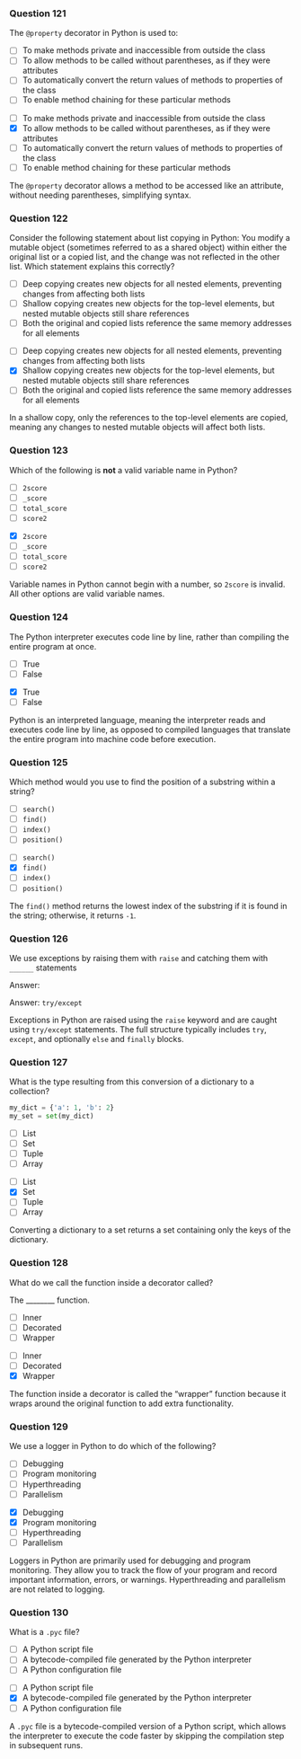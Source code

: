 ### Question 121 {.question}

The `@property` decorator in Python is used to:

::: {.r-stack}

::: {.absolute .left-0 .top-0 width=100%}
- [ ] To make methods private and inaccessible from outside the class
- [ ] To allow methods to be called without parentheses, as if they were attributes
- [ ] To automatically convert the return values of methods to properties of the class
- [ ] To enable method chaining for these particular methods
:::

::: {.fragment .fade-in .absolute .left-0 .top-0 width=100%}
- [ ] To make methods private and inaccessible from outside the class
- [x] To allow methods to be called without parentheses, as if they were attributes
- [ ] To automatically convert the return values of methods to properties of the class
- [ ] To enable method chaining for these particular methods


::: {.explanation}
The `@property` decorator allows a method to be accessed like an attribute, without needing parentheses, simplifying syntax.
:::
:::
:::

### Question 122 {.question}

::: {.smaller-70}
Consider the following statement about list copying in Python: You modify a mutable object (sometimes referred to as a shared object) within either the original list or a copied list, and the change was not reflected in the other list. Which statement explains this correctly?

::: {.r-stack}

::: {.absolute .left-0 .top-0 width=100%}
- [ ] Deep copying creates new objects for all nested elements, preventing changes from affecting both lists
- [ ] Shallow copying creates new objects for the top-level elements, but nested mutable objects still share references
- [ ] Both the original and copied lists reference the same memory addresses for all elements
:::

::: {.fragment .fade-in .absolute .left-0 .top-0 width=100%}
- [ ] Deep copying creates new objects for all nested elements, preventing changes from affecting both lists
- [x] Shallow copying creates new objects for the top-level elements, but nested mutable objects still share references
- [ ] Both the original and copied lists reference the same memory addresses for all elements


::: {.explanation}
In a shallow copy, only the references to the top-level elements are copied, meaning any changes to nested mutable objects will affect both lists.
:::
:::
:::
:::

### Question 123 {.question}

Which of the following is **not** a valid variable name in Python?

::: {.r-stack}

::: {.absolute .left-0 .top-0 width=100%}
- [ ] `2score`
- [ ] `_score`
- [ ] `total_score`
- [ ] `score2`
:::

::: {.fragment .fade-in .absolute .left-0 .top-0 width=100%}
- [x] `2score`
- [ ] `_score`
- [ ] `total_score`
- [ ] `score2`


::: {.explanation}
Variable names in Python cannot begin with a number, so `2score` is invalid. All other options are valid variable names.
:::
:::
:::

### Question 124 {.question}

The Python interpreter executes code line by line, rather than compiling the entire program at once.

::: {.r-stack}

::: {.absolute .left-0 .top-0 width=100%}
- [ ] True
- [ ] False
:::

::: {.fragment .fade-in .absolute .left-0 .top-0 width=100%}
- [x] True
- [ ] False


::: {.explanation}
Python is an interpreted language, meaning the interpreter reads and executes code line by line, as opposed to compiled languages that translate the entire program into machine code before execution.
:::
:::
:::

### Question 125 {.question}

Which method would you use to find the position of a substring within a string?

::: {.r-stack}

::: {.absolute .left-0 .top-0 width=100%}
- [ ] `search()`
- [ ] `find()`
- [ ] `index()`
- [ ] `position()`
:::

::: {.fragment .fade-in .absolute .left-0 .top-0 width=100%}
- [ ] `search()`
- [x] `find()`
- [ ] `index()`
- [ ] `position()`


::: {.explanation}
The `find()` method returns the lowest index of the substring if it is found in the string; otherwise, it returns `-1`.
:::
:::
:::

### Question 126 {.question}

We use exceptions by raising them with `raise` and catching them with `______` statements

::: {.r-stack}
::: {.absolute .left-0 .top-0 width=100%}
Answer: 
:::

::: {.fragment .fade-in .absolute .left-0 .top-0 width=100%}
Answer: `try/except`

::: {.explanation}
Exceptions in Python are raised using the `raise` keyword and are caught using `try/except` statements. The full structure typically includes `try`, `except`, and optionally `else` and `finally` blocks.
:::
:::
:::

### Question 127 {.question}

What is the type resulting from this conversion of a dictionary to a collection?

```python
my_dict = {'a': 1, 'b': 2}
my_set = set(my_dict)
```

::: {.r-stack}

::: {.absolute .left-0 .top-0 width=100%}
- [ ] List
- [ ] Set
- [ ] Tuple
- [ ] Array
:::

::: {.fragment .fade-in .absolute .left-0 .top-0 width=100%}
- [ ] List
- [x] Set
- [ ] Tuple
- [ ] Array


::: {.explanation}
Converting a dictionary to a set returns a set containing only the keys of the dictionary.
:::
:::
:::

### Question 128 {.question}

What do we call the function inside a decorator called?

The ________ function.

::: {.r-stack}

::: {.absolute .left-0 .top-0 width=100%}
- [ ] Inner
- [ ] Decorated
- [ ] Wrapper
:::

::: {.fragment .fade-in .absolute .left-0 .top-0 width=100%}
- [ ] Inner
- [ ] Decorated
- [x] Wrapper

::: {.explanation}
The function inside a decorator is called the "wrapper" function because it wraps around the original function to add extra functionality.
:::
:::
:::

### Question 129 {.question}

We use a logger in Python to do which of the following?

::: {.r-stack}
::: {.absolute .left-0 .top-0 width=100%}
- [ ] Debugging
- [ ] Program monitoring
- [ ] Hyperthreading
- [ ] Parallelism
:::

::: {.fragment .fade-in .absolute .left-0 .top-0 width=100%}
- [x] Debugging
- [x] Program monitoring
- [ ] Hyperthreading
- [ ] Parallelism

::: {.explanation}
Loggers in Python are primarily used for debugging and program monitoring. They allow you to track the flow of your program and record important information, errors, or warnings. Hyperthreading and parallelism are not related to logging.
:::
:::
:::

### Question 130 {.question}

What is a `.pyc` file?

::: {.r-stack}

::: {.absolute .left-0 .top-0 width=100%}
- [ ] A Python script file
- [ ] A bytecode-compiled file generated by the Python interpreter
- [ ] A Python configuration file
:::

::: {.fragment .fade-in .absolute .left-0 .top-0 width=100%}
- [ ] A Python script file
- [x] A bytecode-compiled file generated by the Python interpreter
- [ ] A Python configuration file


::: {.explanation}
A `.pyc` file is a bytecode-compiled version of a Python script, which allows the interpreter to execute the code faster by skipping the compilation step in subsequent runs.
:::
:::
:::

